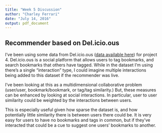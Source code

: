 ```yaml
---
title: "Week 5 Discussion"
author: "Charley Ferrari"
date: "July 14, 2016"
output: pdf_document
---
```


## Recommender based on Del.icio.ous

I've been using some data from Del.icio.ous ([data available here](http://grouplens.org/datasets/hetrec-2011/)) for project 4. Del.icio.ous is a social platform that allows users to tag bookmarks, and search bookmarks that others have tagged. While in the dataset I'm using there's a single "interaction" type, I could imagine multiple interactions being added to this dataset if the recommender was live.

I've been looking at this as a multidimensional collaborative problem (user/user, bookmark/bookmark, or tag/tag similarity.) But, these measures can be enhanced by looking at social interactions. In particular, user to user similarity could be weighted by the interactions between users. 

This is especially useful given how sparse the dataset is, and how potentially little similarity there is between users there could be. It is very easy for users to have no bookmarks and tags in common, but if they've interacted that could be a cue to suggest one users' bookmarks to another.